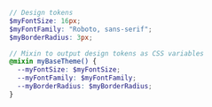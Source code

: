 ```scss
// Design tokens
$myFontSize: 16px;
$myFontFamily: "Roboto, sans-serif";
$myBorderRadius: 3px;

// Mixin to output design tokens as CSS variables
@mixin myBaseTheme() {
  --myFontSize: $myFontSize;
  --myFontFamily: $myFontFamily;
  --myBorderRadius: $myBorderRadius;
}
```
